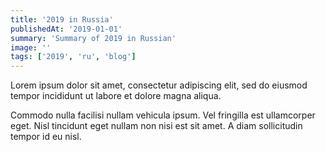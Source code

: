 ```yaml
---
title: '2019 in Russia'
publishedAt: '2019-01-01'
summary: 'Summary of 2019 in Russian'
image: ''
tags: ['2019', 'ru', 'blog']
---
```

Lorem ipsum dolor sit amet, consectetur adipiscing elit, sed do eiusmod tempor incididunt ut labore et dolore magna aliqua.

<StaticTweet id="1224773796307050497" />

Commodo nulla facilisi nullam vehicula ipsum. Vel fringilla est ullamcorper eget. Nisl tincidunt eget nullam non nisi est sit amet. A diam sollicitudin tempor id eu nisl.
